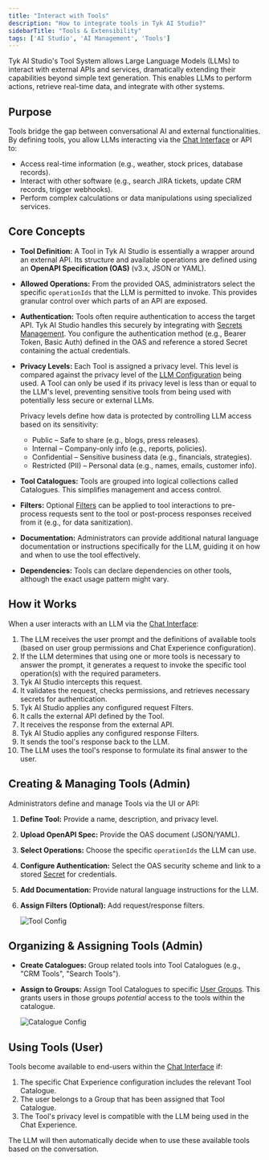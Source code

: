 ```yaml
---
title: "Interact with Tools"
description: "How to integrate tools in Tyk AI Studio?"
sidebarTitle: "Tools & Extensibility"
tags: ['AI Studio', 'AI Management', 'Tools']
---
```


Tyk AI Studio's Tool System allows Large Language Models (LLMs) to interact with external APIs and services, dramatically extending their capabilities beyond simple text generation. This enables LLMs to perform actions, retrieve real-time data, and integrate with other systems.

## Purpose

Tools bridge the gap between conversational AI and external functionalities. By defining tools, you allow LLMs interacting via the [Chat Interface](/mintdocs/ai-management/ai-studio/chat-interface) or API to:

*   Access real-time information (e.g., weather, stock prices, database records).
*   Interact with other software (e.g., search JIRA tickets, update CRM records, trigger webhooks).
*   Perform complex calculations or data manipulations using specialized services.

## Core Concepts

*   **Tool Definition:** A Tool in Tyk AI Studio is essentially a wrapper around an external API. Its structure and available operations are defined using an **OpenAPI Specification (OAS)** (v3.x, JSON or YAML).
*   **Allowed Operations:** From the provided OAS, administrators select the specific `operationIds` that the LLM is permitted to invoke. This provides granular control over which parts of an API are exposed.
*   **Authentication:** Tools often require authentication to access the target API. Tyk AI Studio handles this securely by integrating with [Secrets Management](/mintdocs/ai-management/ai-studio/secrets). You configure the authentication method (e.g., Bearer Token, Basic Auth) defined in the OAS and reference a stored Secret containing the actual credentials.
*   **Privacy Levels:** Each Tool is assigned a privacy level. This level is compared against the privacy level of the [LLM Configuration](/mintdocs/ai-management/ai-studio/llm-management) being used. A Tool can only be used if its privacy level is less than or equal to the LLM's level, preventing sensitive tools from being used with potentially less secure or external LLMs.

    Privacy levels define how data is protected by controlling LLM access based on its sensitivity:
    - Public – Safe to share (e.g., blogs, press releases).
    - Internal – Company-only info (e.g., reports, policies).
    - Confidential – Sensitive business data (e.g., financials, strategies).
    - Restricted (PII) – Personal data (e.g., names, emails, customer info).
*   **Tool Catalogues:** Tools are grouped into logical collections called Catalogues. This simplifies management and access control.
*   **Filters:** Optional [Filters](/mintdocs/ai-management/ai-studio/filters) can be applied to tool interactions to pre-process requests sent to the tool or post-process responses received from it (e.g., for data sanitization).
*   **Documentation:** Administrators can provide additional natural language documentation or instructions specifically for the LLM, guiding it on how and when to use the tool effectively.
*   **Dependencies:** Tools can declare dependencies on other tools, although the exact usage pattern might vary.

## How it Works

When a user interacts with an LLM via the [Chat Interface](/mintdocs/ai-management/ai-studio/chat-interface):

1.  The LLM receives the user prompt and the definitions of available tools (based on user group permissions and Chat Experience configuration).
2.  If the LLM determines that using one or more tools is necessary to answer the prompt, it generates a request to invoke the specific tool operation(s) with the required parameters.
3.  Tyk AI Studio intercepts this request.
4.  It validates the request, checks permissions, and retrieves necessary secrets for authentication.
5.  Tyk AI Studio applies any configured request Filters.
6.  It calls the external API defined by the Tool.
7.  It receives the response from the external API.
8.  Tyk AI Studio applies any configured response Filters.
9.  It sends the tool's response back to the LLM.
10. The LLM uses the tool's response to formulate its final answer to the user.

## Creating & Managing Tools (Admin)

Administrators define and manage Tools via the UI or API:

1.  **Define Tool:** Provide a name, description, and privacy level.
2.  **Upload OpenAPI Spec:** Provide the OAS document (JSON/YAML).
3.  **Select Operations:** Choose the specific `operationIds` the LLM can use.
4.  **Configure Authentication:** Select the OAS security scheme and link to a stored [Secret](/mintdocs/ai-management/ai-studio/secrets) for credentials.
5.  **Add Documentation:** Provide natural language instructions for the LLM.
6.  **Assign Filters (Optional):** Add request/response filters.

    <img src="/img/ai-management/tool-configuration.png" alt="Tool Config" />

## Organizing & Assigning Tools (Admin)

*   **Create Catalogues:** Group related tools into Tool Catalogues (e.g., "CRM Tools", "Search Tools").
*   **Assign to Groups:** Assign Tool Catalogues to specific [User Groups](/mintdocs/ai-management/ai-studio/user-management). This grants users in those groups *potential* access to the tools within the catalogue.

    <img src="/img/ai-management/tool-catalog-config.png" alt="Catalogue Config" />

## Using Tools (User)

Tools become available to end-users within the [Chat Interface](/mintdocs/ai-management/ai-studio/chat-interface) if:

1.  The specific Chat Experience configuration includes the relevant Tool Catalogue.
2.  The user belongs to a Group that has been assigned that Tool Catalogue.
3.  The Tool's privacy level is compatible with the LLM being used in the Chat Experience.

The LLM will then automatically decide when to use these available tools based on the conversation.
